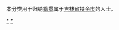 {{Catnav|頁面分類|各種主題的頁面分類|依中国各省来作的分类|各地中国人|吉林人|松原人}}
{{Catnav|頁面分類|人物|各國人物|中国人|各地中国人|吉林人|松原人}}

本分类用于归纳[[籍贯|籍贯]]属于[[吉林省|吉林省]][[扶余市|扶余市]]的人士。

[[Category:松原人|*]]
[[Category:扶余市|*]]